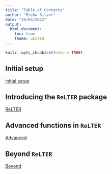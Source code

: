 ```yaml
---
title: "Table of Contents"
author: "Micha Silver"
date: "20/04/2022"
output:
  html_document:
    toc: true
    theme: united
---
```


```r
knitr::opts_chunk$set(echo = TRUE)
```

## Initial setup
[initial setup](Demo1_rstudio_intro.html)

## Introducing the `ReLTER` package
[ReLTER](Demo2_relter_intro.html)

## Advanced functions in `ReLTER`
[Advanced](Demo3_relter_advanced.html)

## Beyond `ReLTER`
[Beyond](Demo4_beyond_relter.html)